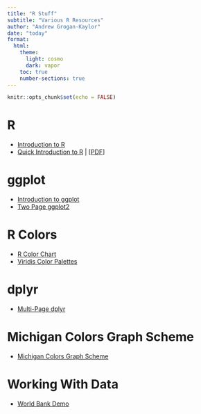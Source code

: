 ```yaml
---
title: "R Stuff"
subtitle: "Various R Resources"
author: "Andrew Grogan-Kaylor"
date: "today"
format:
  html:
    theme: 
      light: cosmo
      dark: vapor
    toc: true
    number-sections: true
---
```


```r

knitr::opts_chunk$set(echo = FALSE)

```

# R

* [Introduction to R](./introduction-to-R/introduction-to-R.html)
* [Quick Introduction to R](./quick-intro-R/quick-intro-R.html) | [[PDF](./quick-intro-R/quick-intro-R.pdf)]

# ggplot

* [Introduction to ggplot](https://agrogan1.github.io/R/introduction-to-ggplot2/introduction-to-ggplot2.html)
* [Two Page ggplot2](./two-page-ggplot2/two-page-ggplot2.pdf)

# R Colors

* [R Color Chart](./colors/colors.html)
* [Viridis Color Palettes](./viridis/viridis.html)

# dplyr

* [Multi-Page dplyr](./multi-page-dplyr/multi-page-dplyr.html)

# Michigan Colors Graph Scheme

* [Michigan Colors Graph Scheme](./michigancolors-demo/michigancolors-demo.html)

# Working With Data

* [World Bank Demo](https://agrogan1.github.io/R/wbdemo/)

